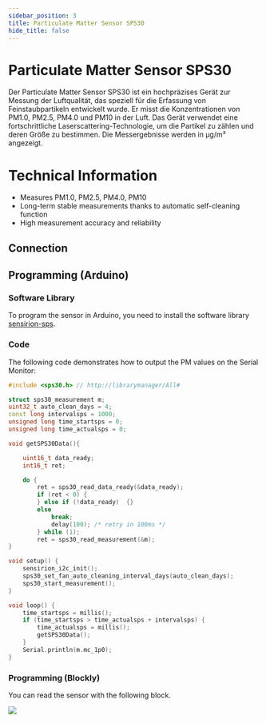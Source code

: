 ```yaml
---
sidebar_position: 3
title: Particulate Matter Sensor SPS30
hide_title: false
---
```



# Particulate Matter Sensor SPS30

Der Particulate Matter Sensor SPS30 ist ein hochpräzises Gerät zur Messung der Luftqualität, das speziell für die Erfassung von Feinstaubpartikeln entwickelt wurde. Er misst die Konzentrationen von PM1.0, PM2.5, PM4.0 und PM10 in der Luft. Das Gerät verwendet eine fortschrittliche Laserscattering-Technologie, um die Partikel zu zählen und deren Größe zu bestimmen. Die Messergebnisse werden in µg/m³ angezeigt.

<ImageWithText src={feinstaubSps} title="Feinstaubsensor SPS30" />

# Technical Information

- Measures PM1.0, PM2.5, PM4.0, PM10
- Long-term stable measurements thanks to automatic self-cleaning function
- High measurement accuracy and reliability

## Connection

<TutorialPorts port="uart" />

## Programming (Arduino)

### Software Library

To program the sensor in Arduino, you need to install the software library [sensirion-sps](https://www.arduino.cc/reference/en/libraries/sensirion-sps/).

### Code

The following code demonstrates how to output the PM values on the Serial Monitor:

```cpp
#include <sps30.h> // http://librarymanager/All#

struct sps30_measurement m;
uint32_t auto_clean_days = 4;
const long intervalsps = 1000;
unsigned long time_startsps = 0;
unsigned long time_actualsps = 0;

void getSPS30Data(){

    uint16_t data_ready;
    int16_t ret;

    do {
        ret = sps30_read_data_ready(&data_ready);
        if (ret < 0) {
        } else if (!data_ready)  {}
        else
            break;
            delay(100); /* retry in 100ms */
        } while (1);
        ret = sps30_read_measurement(&m);
}

void setup() {
    sensirion_i2c_init();
    sps30_set_fan_auto_cleaning_interval_days(auto_clean_days);
    sps30_start_measurement();
}

void loop() {
    time_startsps = millis();
    if (time_startsps > time_actualsps + intervalsps) {
        time_actualsps = millis();
        getSPS30Data();
    }
    Serial.println(m.mc_1p0);
}

```

### Programming (Blockly)

You can read the sensor with the following block.

![](/img/hardware-bilder/sps30/sps30-block.svg)
